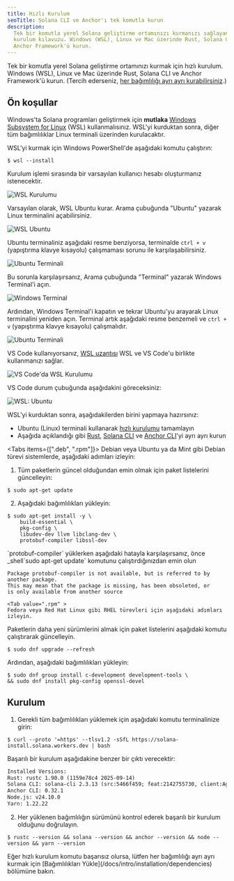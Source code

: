```yaml
---
title: Hızlı Kurulum
seoTitle: Solana CLI ve Anchor'ı tek komutla kurun
description:
  Tek bir komutla yerel Solana geliştirme ortamınızı kurmanızı sağlayan hızlı
  kurulum kılavuzu. Windows (WSL), Linux ve Mac üzerinde Rust, Solana CLI ve
  Anchor Framework'ü kurun.
---
```


Tek bir komutla yerel Solana geliştirme ortamınızı kurmak için hızlı kurulum.
Windows (WSL), Linux ve Mac üzerinde Rust, Solana CLI ve Anchor Framework'ü
kurun. (Tercih ederseniz,
[her bağımlılığı ayrı ayrı kurabilirsiniz](/docs/intro/installation/dependencies).)

## Ön koşullar

<Accordions>
<Accordion title="Windows">

Windows'ta Solana programları geliştirmek için **mutlaka**
[Windows Subsystem for Linux](https://learn.microsoft.com/en-us/windows/wsl/install)
(WSL) kullanmalısınız. WSL'yi kurduktan sonra, diğer tüm bağımlılıklar Linux
terminali üzerinden kurulacaktır.

WSL'yi kurmak için Windows PowerShell'de aşağıdaki komutu çalıştırın:

```terminal
$ wsl --install
```

Kurulum işlemi sırasında bir varsayılan kullanıcı hesabı oluşturmanız
istenecektir.

![WSL Kurulumu](/assets/docs/intro/installation/wsl-install.png)

Varsayılan olarak, WSL Ubuntu kurar. Arama çubuğunda "Ubuntu" yazarak Linux
terminalini açabilirsiniz.

![WSL Ubuntu](/assets/docs/intro/installation/wsl-ubuntu-search.png)

Ubuntu terminaliniz aşağıdaki resme benziyorsa, terminalde `ctrl + v`
(yapıştırma klavye kısayolu) çalışmaması sorunu ile karşılaşabilirsiniz.

![Ubuntu Terminali](/assets/docs/intro/installation/wsl-ubuntu-terminal-1.png)

Bu sorunla karşılaşırsanız, Arama çubuğunda "Terminal" yazarak Windows
Terminal'i açın.

![Windows Terminal](/assets/docs/intro/installation/wsl-windows-terminal.png)

Ardından, Windows Terminal'i kapatın ve tekrar Ubuntu'yu arayarak Linux
terminalini yeniden açın. Terminal artık aşağıdaki resme benzemeli ve `ctrl + v`
(yapıştırma klavye kısayolu) çalışmalıdır.

![Ubuntu Terminali](/assets/docs/intro/installation/wsl-ubuntu-terminal-2.png)

VS Code kullanıyorsanız,
[WSL uzantısı](https://code.visualstudio.com/docs/remote/wsl-tutorial) WSL ve VS
Code'u birlikte kullanmanızı sağlar.

![VS Code'da WSL Kurulumu](/assets/docs/intro/installation/wsl-vscode.png)

VS Code durum çubuğunda aşağıdakini göreceksiniz:

![WSL: Ubuntu](/assets/docs/intro/installation/wsl-vscode-ubuntu.png)

WSL'yi kurduktan sonra, aşağıdakilerden birini yapmaya hazırsınız:

- Ubuntu (Linux) terminali kullanarak [hızlı kurulumu](#installation) tamamlayın
- Aşağıda açıklandığı gibi
  [Rust](/docs/intro/installation/dependencies#install-rust),
  [Solana CLI](/docs/intro/installation/dependencies#install-solana-cli) ve
  [Anchor CLI](/docs/intro/installation/dependencies#install-anchor-cli)'yi ayrı
  ayrı kurun

</Accordion>
<Accordion title="Linux">

<Tabs items={[".deb", ".rpm"]}>
<Tab value=".deb" >
Debian veya Ubuntu ya da Mint gibi Debian türevi sistemlerde, aşağıdaki adımları izleyin:

1. Tüm paketlerin güncel olduğundan emin olmak için paket listelerini
   güncelleyin:

```terminal
$ sudo apt-get update
```

2. Aşağıdaki bağımlılıkları yükleyin:

```terminal
$ sudo apt-get install -y \
    build-essential \
    pkg-config \
    libudev-dev llvm libclang-dev \
    protobuf-compiler libssl-dev
```

<Callout>
`protobuf-compiler` yüklerken aşağıdaki hatayla karşılaşırsanız,
önce _shell`sudo apt-get update` komutunu çalıştırdığınızdan emin olun

```
Package protobuf-compiler is not available, but is referred to by another package.
This may mean that the package is missing, has been obsoleted, or
is only available from another source
```

</Callout>

  </Tab>

    <Tab value=".rpm" >
    Fedora veya Red Hat Linux gibi RHEL türevleri için aşağıdaki adımları izleyin.

Paketlerin daha yeni sürümlerini almak için paket listelerini aşağıdaki komutu
çalıştırarak güncelleyin.

```terminal
$ sudo dnf upgrade --refresh
```

Ardından, aşağıdaki bağımlılıkları yükleyin:

```terminal
$ sudo dnf group install c-development development-tools \
&& sudo dnf install pkg-config openssl-devel
```

  </Tab>
</Tabs>

</Accordion>
</Accordions>

## Kurulum

1. Gerekli tüm bağımlılıkları yüklemek için aşağıdaki komutu terminalinize
   girin:

```terminal
$ curl --proto '=https' --tlsv1.2 -sSfL https://solana-install.solana.workers.dev | bash
```

Başarılı bir kurulum aşağıdakine benzer bir çıktı verecektir:

```txt title="Example output"
Installed Versions:
Rust: rustc 1.90.0 (1159e78c4 2025-09-14)
Solana CLI: solana-cli 2.3.13 (src:5466f459; feat:2142755730, client:Agave)
Anchor CLI: 0.32.1
Node.js: v24.10.0
Yarn: 1.22.22
```

2. Her yüklenen bağımlılığın sürümünü kontrol ederek başarılı bir kurulum
   olduğunu doğrulayın.

```terminal
$ rustc --version && solana --version && anchor --version && node --version && yarn --version
```

<Callout>
  Eğer hızlı kurulum komutu başarısız olursa, lütfen her bağımlılığı ayrı ayrı
  kurmak için [Bağımlılıkları Yükle](/docs/intro/installation/dependencies)
  bölümüne bakın.
</Callout>
